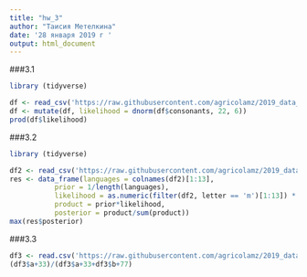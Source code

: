 ```yaml
---
title: "hw_3"
author: "Таисия Метелкина"
date: '28 января 2019 г '
output: html_document
---
```


###3.1

```r

library (tidyverse)

df <- read_csv('https://raw.githubusercontent.com/agricolamz/2019_data_analysis_for_linguists/master/data/students/tsmetelkina/hw3_Bayesian_inference/hw3_phoible.csv')
df <- mutate(df, likelihood = dnorm(df$consonants, 22, 6))
prod(df$likelihood)
```

###3.2

```r

library (tidyverse)

df2 <- read_csv('https://raw.githubusercontent.com/agricolamz/2019_data_analysis_for_linguists/master/data/letter_frequency.csv')
res <- data_frame(languages = colnames(df2)[1:13],
           prior = 1/length(languages),
           likelihood = as.numeric(filter(df2, letter == 'm')[1:13]) * as.numeric(filter(df2, letter == 'o')[1:13]) * as.numeric(filter(df2, letter == 's')[1:13]) * as.numeric(filter(df2, letter == 't')[1:13]),
           product = prior*likelihood,
           posterior = product/sum(product))
max(res$posterior)
```

###3.3

```r

df3 <- read.csv('https://raw.githubusercontent.com/agricolamz/2019_data_analysis_for_linguists/master/data/students/tsmetelkina/hw3_Bayesian_inference/hw3_task_3.csv')
(df3$a+33)/(df3$a+33+df3$b+77)
```
